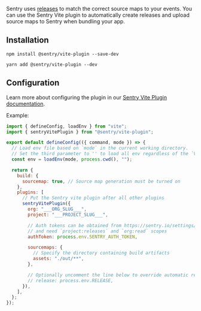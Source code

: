 Sentry uses [releases](/product/releases/) to match the correct source maps to your events. You can use the Sentry Vite plugin to automatically create releases and upload source maps to Sentry when bundling your app.

## Installation

```npm
npm install @sentry/vite-plugin --save-dev
```

```yarn
yarn add @sentry/vite-plugin --dev
```

## Configuration

Learn more about configuring the plugin in our [Sentry Vite Plugin documentation](https://github.com/getsentry/sentry-javascript-bundler-plugins/tree/main/packages/vite-plugin).

Example:

```javascript {filename:vite.config.js}
import { defineConfig, loadEnv } from "vite";
import { sentryVitePlugin } from "@sentry/vite-plugin";

export default defineConfig(({ command, mode }) => {
  // Load env file based on `mode` in the current working directory.
  // Set the third parameter to '' to load all env regardless of the `VITE_` prefix.
  const env = loadEnv(mode, process.cwd(), "");

  return {
    build: {
      sourcemap: true, // Source map generation must be turned on
    },
    plugins: [
      // Put the Sentry vite plugin after all other plugins
      sentryVitePlugin({
        org: "___ORG_SLUG___",
        project: "___PROJECT_SLUG___",

        // Auth tokens can be obtained from https://sentry.io/settings/account/api/auth-tokens/
        // and need `project:releases` and `org:read` scopes
        authToken: process.env.SENTRY_AUTH_TOKEN,

        sourcemaps: {
          // Specify the directory containing build artifacts
          assets: "./out/**",
        },

        // Optionally uncomment the line below to override automatic release name detection
        // release: process.env.RELEASE,
      }),
    ],
  };
});
```
